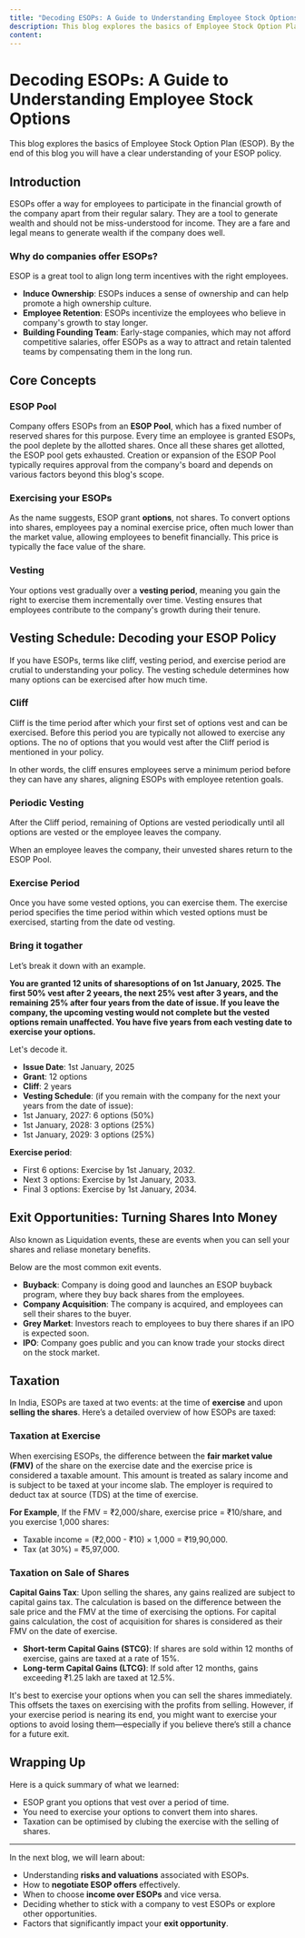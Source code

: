 ```yaml
---
title: "Decoding ESOPs: A Guide to Understanding Employee Stock Options"
description: This blog explores the basics of Employee Stock Option Plan (ESOP). By the end of this blog you will have a clear understanding of your ESOP policy.
content: 
---
```


# Decoding ESOPs: A Guide to Understanding Employee Stock Options

This blog explores the basics of Employee Stock Option Plan (ESOP). By the end of this blog you will have a clear understanding of your ESOP policy.

## Introduction

ESOPs offer a way for employees to participate in the financial growth of the company apart from their regular salary. They are a tool to generate wealth and should not be miss-understood for income. They are a fare and legal means to generate wealth if the company does well.

### Why do companies offer ESOPs?
ESOP is a great tool to align long term incentives with the right employees.
- **Induce Ownership**: ESOPs induces a sense of ownership and can help promote a high ownership culture.
- **Employee Retention**: ESOPs incentivize the employees who believe in company's growth to stay longer.
- **Building Founding Team**: Early-stage companies, which may not afford competitive salaries, offer ESOPs as a way to attract and retain talented teams by compensating them in the long run.

## Core Concepts

### ESOP Pool
Company offers ESOPs from an **ESOP Pool**, which has a fixed number of reserved shares for this purpose. Every time an employee is granted ESOPs, the pool deplete by the allotted shares. Once all these shares get allotted, the ESOP pool gets exhausted. Creation or expansion of the ESOP Pool typically requires approval from the company's board and depends on various factors beyond this blog's scope.

### Exercising your ESOPs
As the name suggests, ESOP grant **options**, not shares. To convert options into shares, employees pay a nominal exercise price, often much lower than the market value, allowing employees to benefit financially. This price is typically the face value of the share.

### Vesting
Your options vest gradually over a **vesting period**, meaning you gain the right to exercise them incrementally over time. Vesting ensures that employees contribute to the company's growth during their tenure.

## Vesting Schedule: Decoding your ESOP Policy

If you have ESOPs, terms like cliff, vesting period, and exercise period are crutial to understanding your policy. The vesting schedule determines how many options can be exercised after how much time.

### Cliff
Cliff is the time period after which your first set of options vest and can be exercised. Before this period you are typically not allowed to exercise any options. The no of options that you would vest after the Cliff period is mentioned in your policy.

In other words, the cliff ensures employees serve a minimum period before they can have any shares, aligning ESOPs with employee retention goals.

### Periodic Vesting
After the Cliff period, remaining of Options are vested periodically until all options are vested or the employee leaves the company. 

<Callout type="info">
When an employee leaves the company, their unvested shares return to the ESOP Pool.
</Callout>

### Exercise Period
Once you have some vested options, you can exercise them. The exercise period specifies the time period within which vested options must be exercised, starting from the date od vesting.

### Bring it togather
Let’s break it down with an example.

__You are granted 12 units of sharesoptions of on 1st January, 2025. The first 50% vest after 2 yeears, the next 25% vest after 3 years, and the remaining 25% after four years from the date of issue. If you leave the company, the upcoming vesting would not complete but the vested options remain unaffected. You have five years from each vesting date to exercise your options.__

Let's decode it.

- **Issue Date**: 1st January, 2025
- **Grant**: 12 options
- **Cliff**: 2 years
- **Vesting Schedule**: (if you remain with the company for the next your years from the date of issue):
- 1st January, 2027: 6 options (50%)
- 1st January, 2028: 3 options (25%)
- 1st January, 2029: 3 options (25%)

**Exercise period**:
- First 6 options: Exercise by 1st January, 2032. 
- Next 3 options: Exercise by 1st January, 2033. 
- Final 3 options: Exercise by 1st January, 2034.

## Exit Opportunities: Turning Shares Into Money

Also known as Liquidation events, these are events when you can sell your shares and reliase monetary benefits.

Below are the most common exit events.
- **Buyback**: Company is doing good and launches an ESOP buyback program, where they buy back shares from the employees.
- **Company Acquisition**: The company is acquired, and employees can sell their shares to the buyer.
- **Grey Market**: Investors reach to employees to buy there shares if an IPO is expected soon. 
- **IPO**: Company goes public and you can know trade your stocks direct on the stock market.

## Taxation
In India, ESOPs are taxed at two events: at the time of **exercise** and upon **selling the shares**. Here’s a detailed overview of how ESOPs are taxed:

### Taxation at Exercise
When exercising ESOPs, the difference between the **fair market value (FMV)** of the share on the exercise date and the exercise price is considered a taxable amount. This amount is treated as salary income and is subject to be taxed at your income slab. The employer is required to deduct tax at source (TDS) at the time of exercise.

**For Example**, If the FMV = ₹2,000/share, exercise price = ₹10/share, and you exercise 1,000 shares:
- Taxable income = (₹2,000 - ₹10) × 1,000 = ₹19,90,000.
- Tax (at 30%) = ₹5,97,000.

### Taxation on Sale of Shares
**Capital Gains Tax**: Upon selling the shares, any gains realized are subject to capital gains tax. The calculation is based on the difference between the sale price and the FMV at the time of exercising the options. For capital gains calculation, the cost of acquisition for shares is considered as their FMV on the date of exercise.
- **Short-term Capital Gains (STCG)**: If shares are sold within 12 months of exercise, gains are taxed at a rate of 15%.
- **Long-term Capital Gains (LTCG)**: If sold after 12 months, gains exceeding ₹1.25 lakh are taxed at 12.5%.

<Callout type="success">
It's best to exercise your options when you can sell the shares immediately. This offsets the taxes on exercising with the profits from selling. However, if your exercise period is nearing its end, you might want to exercise your options to avoid losing them—especially if you believe there’s still a chance for a future exit.
</Callout>


## Wrapping Up
Here is a quick summary of what we learned:
- ESOP grant you options that vest over a period of time.
- You need to exercise your options to convert them into shares.
- Taxation can be optimised by clubing the exercise with the selling of shares.

---

In the next blog, we will learn about:
- Understanding **risks and valuations** associated with ESOPs.
- How to **negotiate ESOP offers** effectively.
- When to choose **income over ESOPs** and vice versa.
- Deciding whether to stick with a company to vest ESOPs or explore other opportunities.
- Factors that significantly impact your **exit opportunity**.